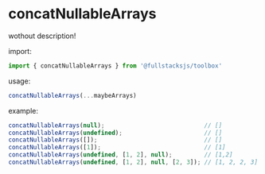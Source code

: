 # concatNullableArrays

wothout description!

import:
```typescript copy
import { concatNullableArrays } from '@fullstacksjs/toolbox'
```

usage:
```typescript copy
concatNullableArrays(...maybeArrays)
```

example:
```typescript copy
concatNullableArrays(null);                            // []
concatNullableArrays(undefined);                       // []
concatNullableArrays([]);                              // []
concatNullableArrays([1]);                             // [1]
concatNullableArrays(undefined, [1, 2], null);         // [1,2]
concatNullableArrays(undefined, [1, 2], null, [2, 3]); // [1, 2, 2, 3]
```
